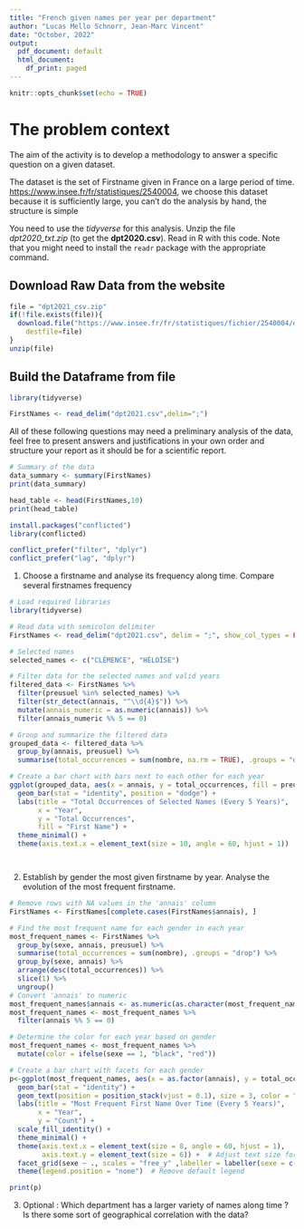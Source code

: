 ```yaml
---
title: "French given names per year per department"
author: "Lucas Mello Schnorr, Jean-Marc Vincent"
date: "October, 2022"
output:
  pdf_document: default
  html_document:
    df_print: paged
---
```


```r
knitr::opts_chunk$set(echo = TRUE)
```
# The problem context
The aim of the activity is to develop a methodology to answer a specific question on a given dataset. 

The dataset is the set of Firstname given in France on a large period of time. 
[https://www.insee.fr/fr/statistiques/2540004](https://www.insee.fr/fr/statistiques/fichier/2540004/dpt2021_csv.zip), we choose this dataset because it is sufficiently large, you can't do the analysis by hand, the structure is simple


You need to use the _tidyverse_ for this analysis. Unzip the file _dpt2020_txt.zip_ (to get the **dpt2020.csv**). Read in R with this code. Note that you might need to install the `readr` package with the appropriate command.

## Download Raw Data from the website
```r
file = "dpt2021_csv.zip"
if(!file.exists(file)){
  download.file("https://www.insee.fr/fr/statistiques/fichier/2540004/dpt2021_csv.zip",
	destfile=file)
}
unzip(file)
```

## Build the Dataframe from file

```r
library(tidyverse)

FirstNames <- read_delim("dpt2021.csv",delim=";")
```

All of these following questions may need a preliminary analysis of the data, feel free to present answers and justifications in your own order and structure your report as it should be for a scientific report.
```r
# Summary of the data
data_summary <- summary(FirstNames)
print(data_summary)
```

```r
head_table <- head(FirstNames,10)
print(head_table)
```
```r
install.packages("conflicted")
library(conflicted)

conflict_prefer("filter", "dplyr")
conflict_prefer("lag", "dplyr")

```


1. Choose a firstname and analyse its frequency along time. Compare several firstnames frequency

```r
# Load required libraries
library(tidyverse)

# Read data with semicolon delimiter
FirstNames <- read_delim("dpt2021.csv", delim = ";", show_col_types = FALSE)

# Selected names
selected_names <- c("CLÉMENCE", "HÉLOÏSE")

# Filter data for the selected names and valid years 
filtered_data <- FirstNames %>%
  filter(preusuel %in% selected_names) %>%
  filter(str_detect(annais, "^\\d{4}$")) %>%
  mutate(annais_numeric = as.numeric(annais)) %>%
  filter(annais_numeric %% 5 == 0)

# Group and summarize the filtered data
grouped_data <- filtered_data %>%
  group_by(annais, preusuel) %>%
  summarise(total_occurrences = sum(nombre, na.rm = TRUE), .groups = "drop")

# Create a bar chart with bars next to each other for each year
ggplot(grouped_data, aes(x = annais, y = total_occurrences, fill = preusuel)) +
  geom_bar(stat = "identity", position = "dodge") +
  labs(title = "Total Occurrences of Selected Names (Every 5 Years)",
       x = "Year",
       y = "Total Occurrences",
       fill = "First Name") +
  theme_minimal() +
  theme(axis.text.x = element_text(size = 10, angle = 60, hjust = 1))  # Adjust the size parameter and angle 




```


2. Establish by gender the most given firstname by year. Analyse the evolution of the most frequent firstname.
```r

# Remove rows with NA values in the 'annais' column
FirstNames <- FirstNames[complete.cases(FirstNames$annais), ]

# Find the most frequent name for each gender in each year
most_frequent_names <- FirstNames %>%
  group_by(sexe, annais, preusuel) %>%
  summarise(total_occurrences = sum(nombre), .groups = "drop") %>%
  group_by(sexe, annais) %>%
  arrange(desc(total_occurrences)) %>%
  slice(1) %>%
  ungroup()
# Convert 'annais' to numeric
most_frequent_names$annais <- as.numeric(as.character(most_frequent_names$annais))
most_frequent_names <- most_frequent_names %>%
  filter(annais %% 5 == 0)

# Determine the color for each year based on gender
most_frequent_names <- most_frequent_names %>%
  mutate(color = ifelse(sexe == 1, "black", "red"))

# Create a bar chart with facets for each gender
p<-ggplot(most_frequent_names, aes(x = as.factor(annais), y = total_occurrences, fill = color, label = preusuel)) +
  geom_bar(stat = "identity") +
  geom_text(position = position_stack(vjust = 0.1), size = 3, color = "white", angle = 90, hjust = 0) +  # Add labels vertically with white text
  labs(title = "Most Frequent First Name Over Time (Every 5 Years)",
       x = "Year",
       y = "Count") +
  scale_fill_identity() +  
  theme_minimal() +
  theme(axis.text.x = element_text(size = 8, angle = 60, hjust = 1),
        axis.text.y = element_text(size = 6)) +  # Adjust text size for y-axis  
  facet_grid(sexe ~ ., scales = "free_y" ,labeller = labeller(sexe = c("1" = "Men", "2" = "Women"))) +
  theme(legend.position = "none")  # Remove default legend

print(p)
```

3. Optional : Which department has a larger variety of names along time ? Is there some sort of geographical correlation with the data?
